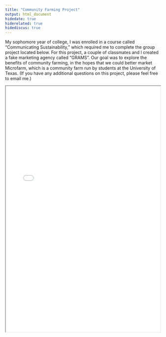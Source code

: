 ```yaml
---
title: "Community Farming Project"
output: html_document
hidedate: true
hiderelated: true
hidediscus: true
---
```


My sophomore year of college, I was enrolled in a course called "Communicating Sustainability," which required me to complete the group project located below. For this project, a couple of classmates and I created a fake marketing agency called "GRAMS". Our goal was to explore the benefits of community farming, in the hopes that we could better market Microfarm, which is a community farm run by students at the University of Texas. (If you have any additional questions on this project, please feel free to email me.)

<center>
<iframe src="/project3.pdf" width="100%" height="800" border="0"></iframe>
</center>
